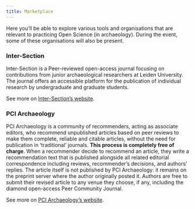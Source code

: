 ```yaml
---
title: Marketplace
---
```


Here you'll be able to explore various tools and organisations that are relevant to practicing
Open Science (in archaeology). During the event, some of these organisations will also be present.

### Inter-Section

Inter-Section is a Peer-reviewed open-access journal focusing on contributions from junior archaeological
researchers at Leiden University. The journal offers an accessible platform for the publication of individual
research by undergraduate and graduate students. 

See more on [Inter-Section's website](https://www.universiteitleiden.nl/inter-section).

### PCI Archaeology

PCI Archaeology is a community of recommenders, acting as associate editors, who recommend unpublished articles based on peer reviews to make them complete, reliable and citable articles, without the need for publication in ‘traditional’ journals. **This process is completely free of charge**. When a recommender decide to recommend an article, they write a recommendation text that is published alongside all related editorial correspondence including reviews, recommender's decisions, and authors’ replies. The article itself is not published by PCI Archaeology: it remains on the preprint server where the author originally posted it. Authors are free to submit their revised article to any venue they choose, if any, including the diamond open-access Peer Community Journal. 

See more on [PCI Archaeology's website](https://archaeo.peercommunityin.org/).
